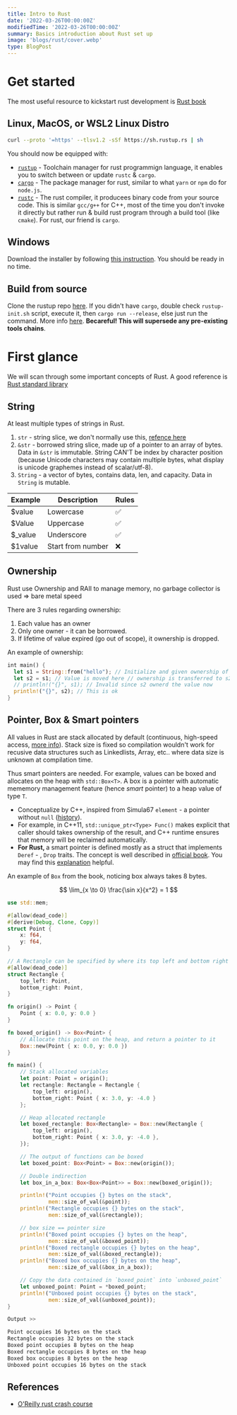 ```yaml
---
title: Intro to Rust
date: '2022-03-26T00:00:00Z'
modifiedTime: '2022-03-26T00:00:00Z'
summary: Basics introduction about Rust set up
image: 'blogs/rust/cover.webp'
type: BlogPost
---
```


# Get started

The most useful resource to kickstart rust development is [Rust book](https://doc.rust-lang.org/book/v)

## Linux, MacOS, or WSL2 Linux Distro

```bash
curl --proto '=https' --tlsv1.2 -sSf https://sh.rustup.rs | sh
```

You should now be equipped with:

- [`rustup`](https://rust-lang.github.io/rustup/) - Toolchain manager for rust programmign language, it enables you to switch between or update `rustc` & `cargo`.
- [`cargo`](https://doc.rust-lang.org/cargo/) - The package manager for rust, similar to what `yarn` or `npm` do for `node.js`.
- [`rustc`](https://doc.rust-lang.org/stable/rustc/) - The rust compiler, it producees binary code from your source code. This is similar `gcc/g++` for C++, most of the time you don't invoke it directly but rather run & build rust program through a build tool (like `cmake`). For rust, our friend is `cargo`.

## Windows

Download the installer by following [this instruction](https://www.rust-lang.org/tools/install). You should be ready in no time.

## Build from source

Clone the rustup repo [here](https://github.com/rust-lang/rustup). If you didn't have `cargo`, double check `rustup-init.sh` script, execute it, then `cargo run --release`, else just run the command. More info [here](https://rust-lang.github.io/rustup/installation/other.html#msvc). **Becareful! This will supersede any pre-existing tools chains**.

# First glance

We will scan through some important concepts of Rust. A good reference is [Rust standard library](https://doc.rust-lang.org/stable/std)

## String

At least multiple types of strings in Rust.

1. `str` - string slice, we don't normally use this, [refence here](https://doc.rust-lang.org/std/primitive.str.html)
2. `&str` - borrowed string slice, made up of a pointer to an array of bytes. Data in `&str` is immutable. String CAN'T be index by
   character position (because Unicode characters may contain multiple bytes, what display is unicode graphemes instead of scalar/utf-8).
3. `String` - a vector of bytes, contains data, len, and capacity. Data in `String` is mutable.

| Example  | Description       | Rules |
| -------- | ----------------- | ----- |
| $value   | Lowercase         | ✅    |
| $Value   | Uppercase         | ✅    |
| $\_value | Underscore        | ✅    |
| $1value  | Start from number | ❌    |

## Ownership

Rust use Ownership and RAII to manage memory, no garbage collector is used => bare metal speed

There are 3 rules regarding ownership:

1. Each value has an owner
2. Only one owner - it can be borrowed.
3. If lifetime of value expired (go out of scope), it ownership is dropped.

An example of ownership:

```rust
int main() {
  let s1 = String::from("hello"); // Initialize and given ownership of this string
  let s2 = s1; // Value is moved here // ownership is transferred to s2.
  // println!("{}", s1); // Invalid since s2 ownerd the value now
  println!("{}", s2); // This is ok
}
```

## Pointer, Box & Smart pointers

All values in Rust are stack allocated by default (continuous, high-speed access, [more info](https://www.guru99.com/stack-vs-heap.html)).
Stack size is fixed so compilation wouldn't work for recusive data structures such as Linkedlists, Array, etc.. where
data size is unknown at compilation time.

Thus smart pointers are needed. 
For example, values can be boxed and allocates on the heap with `std::Box<T>`. A box is a pointer with automatic mememory management feature (hence *smart* pointer) to a heap value of type `T`.
- Conceptualize by C++, inspired from Simula67 `element` - a pointer without `null` ([history](https://en.wikipedia.org/wiki/Smart_pointer#history)).
- For example, in C++11, `std::unique_ptr<Type> Func()` makes explicit that caller should takes ownership of the result, and C++ runtime ensures that memory will be reclaimed automatically.
- <strong>For Rust, </strong> a smart pointer is defined mostly as a struct that
  implements `Deref` - , `Drop` traits. The concept is well described in [official
  book](https://doc.rust-lang.org/book/ch15-00-smart-pointers.html). You may find this [explanation](https://youtu.be/KYJ95TxEC18) helpful.

An example of `Box` from the book, noticing box always takes 8 bytes.

$$
\lim_{x \to 0} \frac{\sin x}{x^2} = 1
$$

```rust
use std::mem;

#[allow(dead_code)]
#[derive(Debug, Clone, Copy)]
struct Point {
    x: f64,
    y: f64,
}

// A Rectangle can be specified by where its top left and bottom right corners are in space
#[allow(dead_code)]
struct Rectangle {
    top_left: Point,
    bottom_right: Point,
}

fn origin() -> Point {
    Point { x: 0.0, y: 0.0 }
}

fn boxed_origin() -> Box<Point> {
    // Allocate this point on the heap, and return a pointer to it
    Box::new(Point { x: 0.0, y: 0.0 })
}

fn main() {
    // Stack allocated variables
    let point: Point = origin();
    let rectangle: Rectangle = Rectangle {
        top_left: origin(),
        bottom_right: Point { x: 3.0, y: -4.0 }
    };

    // Heap allocated rectangle
    let boxed_rectangle: Box<Rectangle> = Box::new(Rectangle {
        top_left: origin(),
        bottom_right: Point { x: 3.0, y: -4.0 },
    });

    // The output of functions can be boxed
    let boxed_point: Box<Point> = Box::new(origin());

    // Double indirection
    let box_in_a_box: Box<Box<Point>> = Box::new(boxed_origin());

    println!("Point occupies {} bytes on the stack",
             mem::size_of_val(&point));
    println!("Rectangle occupies {} bytes on the stack",
             mem::size_of_val(&rectangle));

    // box size == pointer size
    println!("Boxed point occupies {} bytes on the heap",
             mem::size_of_val(&boxed_point));
    println!("Boxed rectangle occupies {} bytes on the heap",
             mem::size_of_val(&boxed_rectangle));
    println!("Boxed box occupies {} bytes on the heap",
             mem::size_of_val(&box_in_a_box));

    // Copy the data contained in `boxed_point` into `unboxed_point`
    let unboxed_point: Point = *boxed_point;
    println!("Unboxed point occupies {} bytes on the stack",
             mem::size_of_val(&unboxed_point));
}
```

```bash
Output >>

Point occupies 16 bytes on the stack
Rectangle occupies 32 bytes on the stack
Boxed point occupies 8 bytes on the heap
Boxed rectangle occupies 8 bytes on the heap
Boxed box occupies 8 bytes on the heap
Unboxed point occupies 16 bytes on the stack
```

## References

- [O'Reilly rust crash course](https://learning.oreilly.com/videos/ultimate-rust-crash/9781800563902/)

